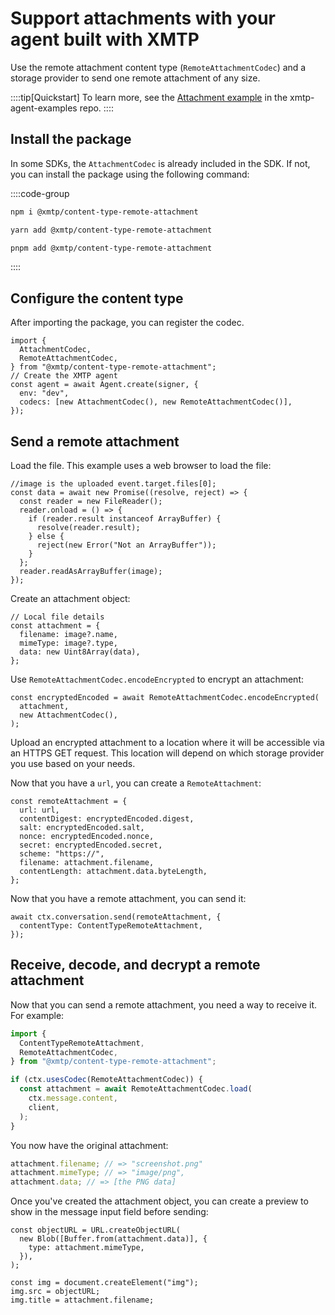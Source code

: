 # Support attachments with your agent built with XMTP

Use the remote attachment content type (`RemoteAttachmentCodec`) and a storage provider to send one remote attachment of any size.

::::tip[Quickstart]
To learn more, see the [Attachment example](https://github.com/ephemeraHQ/xmtp-agent-examples/tree/main/examples/xmtp-attachments) in the xmtp-agent-examples repo.
::::

## Install the package

In some SDKs, the `AttachmentCodec` is already included in the SDK. If not, you can install the package using the following command:

::::code-group

```bash [npm]
npm i @xmtp/content-type-remote-attachment
```

```bash [yarn]
yarn add @xmtp/content-type-remote-attachment
```

```bash [pnpm]
pnpm add @xmtp/content-type-remote-attachment
```

::::

## Configure the content type

After importing the package, you can register the codec.

```tsx [Node]
import {
  AttachmentCodec,
  RemoteAttachmentCodec,
} from "@xmtp/content-type-remote-attachment";
// Create the XMTP agent
const agent = await Agent.create(signer, {
  env: "dev",
  codecs: [new AttachmentCodec(), new RemoteAttachmentCodec()],
});
```

## Send a remote attachment

Load the file. This example uses a web browser to load the file:

```tsx [Node]
//image is the uploaded event.target.files[0];
const data = await new Promise((resolve, reject) => {
  const reader = new FileReader();
  reader.onload = () => {
    if (reader.result instanceof ArrayBuffer) {
      resolve(reader.result);
    } else {
      reject(new Error("Not an ArrayBuffer"));
    }
  };
  reader.readAsArrayBuffer(image);
});
```

Create an attachment object:

```tsx [Node]
// Local file details
const attachment = {
  filename: image?.name,
  mimeType: image?.type,
  data: new Uint8Array(data),
};
```

Use `RemoteAttachmentCodec.encodeEncrypted` to encrypt an attachment:

```tsx [Node]
const encryptedEncoded = await RemoteAttachmentCodec.encodeEncrypted(
  attachment,
  new AttachmentCodec(),
);
```

Upload an encrypted attachment to a location where it will be accessible via an HTTPS GET request. This location will depend on which storage provider you use based on your needs.

Now that you have a `url`, you can create a `RemoteAttachment`:

```tsx [Node]
const remoteAttachment = {
  url: url,
  contentDigest: encryptedEncoded.digest,
  salt: encryptedEncoded.salt,
  nonce: encryptedEncoded.nonce,
  secret: encryptedEncoded.secret,
  scheme: "https://",
  filename: attachment.filename,
  contentLength: attachment.data.byteLength,
};
```

Now that you have a remote attachment, you can send it:

```tsx [Node]
await ctx.conversation.send(remoteAttachment, {
  contentType: ContentTypeRemoteAttachment,
});
```

## Receive, decode, and decrypt a remote attachment

Now that you can send a remote attachment, you need a way to receive it. For example:

```ts [Node]
import {
  ContentTypeRemoteAttachment,
  RemoteAttachmentCodec,
} from "@xmtp/content-type-remote-attachment";

if (ctx.usesCodec(RemoteAttachmentCodec)) {
  const attachment = await RemoteAttachmentCodec.load(
    ctx.message.content,
    client,
  );
}
```

You now have the original attachment:

```ts [Node]
attachment.filename; // => "screenshot.png"
attachment.mimeType; // => "image/png",
attachment.data; // => [the PNG data]
```

Once you've created the attachment object, you can create a preview to show in the message input field before sending:

```tsx [Node]
const objectURL = URL.createObjectURL(
  new Blob([Buffer.from(attachment.data)], {
    type: attachment.mimeType,
  }),
);

const img = document.createElement("img");
img.src = objectURL;
img.title = attachment.filename;
```
